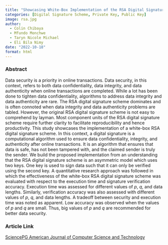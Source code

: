 ```yaml
---
title: "Showcasing White-Box Implementation of the RSA Digital Signature Scheme"
categories: [Digital Signature Scheme, Private Key, Public Key]
image: rsa.jpg
author:
  - Colin Chibaya
  - Mfundo Monchwe
  - Taryn Nicole Michael
  - Eli Bila Nimy
date: "2022-10-18"
format: html
---
```


### Abstract

Data security is a priority in online transactions. Data security, in this context, refers to both data confidentiality, data integrity, and data authenticity when online transactions are completed. While a lot has been done to tighten data confidentiality, algorithms to address data integrity and data authenticity are rare. The RSA digital signature scheme dominates and is often connoted when data integrity and data authenticity problems are tabled. However, the original RSA digital signature scheme is not easy to comprehend by layman. Most component units of the RSA digital signature scheme require further clarity to facilitate reproducibility and hence productivity. This study showcases the implementation of a white-box RSA digital signature scheme. In this context, a digital signature is a computational algorithm used to ensure data confidentiality, integrity, and authenticity after online transactions. It is an algorithm that ensures that data is safe, has not been tampered with, and the claimed sender is truly the sender. We build the proposed implementation from an understanding that the RSA digital signature scheme is an asymmetric model which uses two keys. One key is used to sign data such that it can only be verified using the second key. A quantitative research approach was followed in which the effectiveness of the white-box RSA digital signature scheme was evaluated with respect to the execution time and signature verification accuracy. Execution time was assessed for different values of *p*, *q*, and data lengths. Similarly, verification accuracy was also assessed with different values of *p*, *q*, and data lengths. A tradeoff between security and execution time was noted as apparent. Low accuracy was observed when the values of *p* and *q* are small. Thus, big values of *p* and *q* are recommended for better data security.

### Article Link

[SciencePG American Journal of Computer Science and Technology](https://www.sciencepublishinggroup.com/article/10.11648/ajcst.20220504.11)
